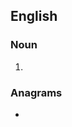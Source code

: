 ==English==

===Noun===
{{head|en|noun plural form}}

# {{plural of|aboma|lang=en}}

===Anagrams===
* {{anagrams|en|a=aabmos|Obamas}}